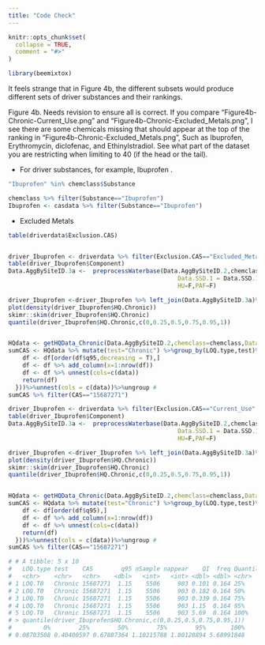 ```yaml
---
title: "Code Check"
---
```


```r
knitr::opts_chunk$set(
  collapse = TRUE,
  comment = "#>"
)
```

```r
library(beemixtox)
```


It feels strange that in Figure 4b, the different subsets would produce different sets of driver substances and their rankings. 

Figure 4b. Needs revision to ensure all is correct. If you compare “Figure4b-Chronic-Current_Use.png" and “Figure4b-Chronic-Excluded_Metals.png",  I see there are some chemicals missing that should appear at the top of the ranking in “Figure4b-Chronic-Excluded_Metals.png", Such as Ibuprofen, Erythromycin, diclofenac, and Ethinylstradiol. See what part of the dataset you are restricting when limiting to 40 (if the head or the tail).


- For driver substances, for example, Ibuprofen . 

```r
"Ibuprofen" %in% chemclass$Substance

chemclass %>% filter(Substance=="Ibuprofen")
Ibuprofen <- casdata %>% filter(Substance=="Ibuprofen")
```

- Excluded Metals

```r
table(driverdata$Exclusion.CAS)


driver_Ibuprofen <- driverdata %>% filter(Exclusion.CAS=="Excluded_Metals" & LOQ.type=="LOQ.T0" & test=="Chronic" & CAS=="15687271")
table(driver_Ibuprofen$Component)
Data.AggBySiteID.3a <-  preprocessWaterbase(Data.AggBySiteID.2,chemclass,LOQ.type = "LOQ.T0",
                                                Data.SSD.1 = Data.SSD.1,Exclusion.CAS= "Excluded_Metals",
                                                HU=F,PAF=F)

driver_Ibuprofen <-driver_Ibuprofen %>% left_join(Data.AggBySiteID.3a)%>% mutate(HC05.Chronic= 10^qnorm(0.05,Ibuprofen$SSDLOG10.Mu.chronic.NOEC, Ibuprofen$SSDLOG10.Sigma.chronic.NOEC)) %>% mutate(HQ.Chronic=resultMeanValue/HC05.Chronic)
plot(density(driver_Ibuprofen$HQ.Chronic))
skimr::skim(driver_Ibuprofen$HQ.Chronic)
quantile(driver_Ibuprofen$HQ.Chronic,c(0,0.25,0.5,0.75,0.95,1))


HQdata <- getHQData_Chronic(Data.AggBySiteID.2,chemclass=chemclass,Data.SSD.1=Data.SSD.1,LOQ.type= c("LOQ.T0"),driverdata,Exclusion.CAS="Excluded_Metals")
sumCAS <- HQdata %>% mutate(test="Chronic") %>%group_by(LOQ.type,test)%>%mutate(nSample=length(unique(Site.Year))) %>% group_by(LOQ.type,test,CAS,nSample) %>%nest() %>% mutate(nappear=purrr::map(data,nrow),QI=purrr::map(data,function(df) quantile(df$HQ.Chronic,c(0.25,0.5,0.75,0.95,1))))%>% unnest(cols=c(nappear,QI))%>% mutate(freq=nappear/nSample ) %>% select(-data) %>% mutate(Quantile=c("25%","50%","75%","95%","100%"))%>% group_by(LOQ.type,test,CAS)%>% mutate(q95=QI[Quantile=="95%"])%>% filter(q95>0.01)%>% group_by(LOQ.type,test)%>%nest()%>%mutate(data=purrr::map(data,function(df){df <- df %>% group_by(CAS,q95) %>% nest()
    df <- df[order(df$q95,decreasing = T),]
    df <- df %>% add_column(x=1:nrow(df))
    df <- df %>% unnest(cols=c(data))
    return(df)
  }))%>%unnest(cols = c(data))%>%ungroup #
sumCAS %>% filter(CAS=="15687271")   
```




```r
driver_Ibuprofen <- driverdata %>% filter(Exclusion.CAS=="Current_Use" & LOQ.type=="LOQ.T0" & test=="Chronic" & CAS=="15687271")
table(driver_Ibuprofen$Component)
Data.AggBySiteID.3a <-  preprocessWaterbase(Data.AggBySiteID.2,chemclass,LOQ.type = "LOQ.T0",
                                                Data.SSD.1 = Data.SSD.1,Exclusion.CAS= "Current_Use",
                                                HU=F,PAF=F)

driver_Ibuprofen <-driver_Ibuprofen %>% left_join(Data.AggBySiteID.3a)%>% mutate(HC05.Chronic= 10^qnorm(0.05,Ibuprofen$SSDLOG10.Mu.chronic.NOEC, Ibuprofen$SSDLOG10.Sigma.chronic.NOEC)) %>% mutate(HQ.Chronic=resultMeanValue/HC05.Chronic)
plot(density(driver_Ibuprofen$HQ.Chronic))
skimr::skim(driver_Ibuprofen$HQ.Chronic)
quantile(driver_Ibuprofen$HQ.Chronic,c(0,0.25,0.5,0.75,0.95,1))


HQdata <- getHQData_Chronic(Data.AggBySiteID.2,chemclass=chemclass,Data.SSD.1=Data.SSD.1,LOQ.type= c("LOQ.T0"),driverdata,Exclusion.CAS="Current_Use")
sumCAS <- HQdata %>% mutate(test="Chronic") %>%group_by(LOQ.type,test)%>%mutate(nSample=length(unique(Site.Year))) %>% group_by(LOQ.type,test,CAS,nSample) %>%nest() %>% mutate(nappear=purrr::map(data,nrow),QI=purrr::map(data,function(df) quantile(df$HQ.Chronic,c(0.25,0.5,0.75,0.95,1))))%>% unnest(cols=c(nappear,QI))%>% mutate(freq=nappear/nSample ) %>% select(-data) %>% mutate(Quantile=c("25%","50%","75%","95%","100%"))%>% group_by(LOQ.type,test,CAS)%>% mutate(q95=QI[Quantile=="95%"])%>% filter(q95>0.01)%>% group_by(LOQ.type,test)%>%nest()%>%mutate(data=purrr::map(data,function(df){df <- df %>% group_by(CAS,q95) %>% nest()
    df <- df[order(df$q95),]
    df <- df %>% add_column(x=1:nrow(df))
    df <- df %>% unnest(cols=c(data))
    return(df)
  }))%>%unnest(cols = c(data))%>%ungroup #
sumCAS %>% filter(CAS=="15687271")   

# # A tibble: 5 x 10
#   LOQ.type test    CAS        q95 nSample nappear    QI  freq Quantile     x
#   <chr>    <chr>   <chr>    <dbl>   <int>   <int> <dbl> <dbl> <chr>    <int>
# 1 LOQ.T0   Chronic 15687271  1.15    5506     903 0.101 0.164 25%         19
# 2 LOQ.T0   Chronic 15687271  1.15    5506     903 0.182 0.164 50%         19
# 3 LOQ.T0   Chronic 15687271  1.15    5506     903 0.339 0.164 75%         19
# 4 LOQ.T0   Chronic 15687271  1.15    5506     903 1.15  0.164 95%         19
# 5 LOQ.T0   Chronic 15687271  1.15    5506     903 5.69  0.164 100%        19
# > quantile(driver_Ibuprofen$HQ.Chronic,c(0,0.25,0.5,0.75,0.95,1))
#         0%        25%        50%        75%        95%       100% 
# 0.08703508 0.40400597 0.67887364 1.10215788 1.80128894 5.68991848 
```

